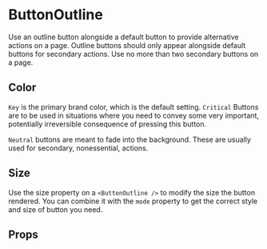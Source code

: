
<Meta component={ButtonOutline} title="Actions/ButtonOutline" />

# ButtonOutline

Use an outline button alongside a default button to provide alternative actions on a page. Outline buttons should only appear alongside default buttons for secondary actions. Use no more than two secondary buttons on a page.

<Editor code={storyBasic} />

## Color

`Key` is the primary brand color, which is the default setting.
`Critical` Buttons are to be used in situations where you need to convey some very important, potentially irreversible consequence of pressing this button.

<Editor code={storyCritical} />

`Neutral` buttons are meant to fade into the background. These are usually used for secondary, nonessential, actions.

<Editor code={storyNeutral} />

## Size

Use the size property on a `<ButtonOutline />` to modify the size the button rendered. You can combine it with the `mode` property to get the correct style and size of button you need.

<Editor code={storyXSmall} />
<Editor code={storySmall} />
<Editor code={storyMedium} />
<Editor code={storyLarge} />

## Props

<ArgsTable of={ButtonOutline} exclude={excludedProps} />
